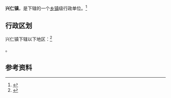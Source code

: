 {{中国乡级行政区|52/26/36/101/000}}

'''兴仁镇'''，是{{PRC admin/fullname|52/26/36/101/000|3}}下辖的一个[[乡镇|乡镇]]级行政单位。<ref>{{PRC admin/ref sgc|{{PRC admin/parent|52/26/36/101/000}}}}</ref>

== 行政区划 ==

兴仁镇下辖以下地区：<ref>{{PRC admin/ref sgc|52/26/36/101/000}}</ref>

{{PRC admin/children|52/26/36/101/000}}。

== 参考资料 ==

{{reflist}}

{{行政区划小作品}}
{{PRC admin/navcat|52/26/36/101/000}}